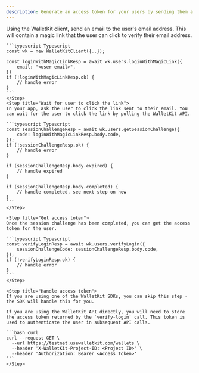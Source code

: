 ```yaml
---
description: Generate an access token for your users by sending them a magic link to their email
---
```


<Steps>
    <Step title="Send an email with magic link">
    Using the WalletKit client, send an email to the user's email address. This will contain a magic link that the user can click to verify their email address.

    ```typescript Typescript
    const wk = new WalletKitClient({..});

    const loginWithMagicLinkResp = await wk.users.loginWithMagicLink({
        email: "<user email>",
    })
    if (!loginWithMagicLinkResp.ok) {
        // handle error
    }
    ```
    </Step>
    <Step title="Wait for user to click the link">
    In your app, ask the user to click the link sent to their email. You can wait for the user to click the link by polling the WalletKit API.

    ```typescript Typescript
    const sessionChallengeResp = await wk.users.getSessionChallenge({
        code: loginWithMagicLinkResp.body.code,
    });
    if (!sessionChallengeResp.ok) {
        // handle error
    }

    if (sessionChallengeResp.body.expired) {
        // handle expired
    }

    if (sessionChallengeResp.body.completed) {
        // handle completed, see next step on how
    }
    ```
    </Step>

    <Step title="Get access token">
    Once the session challenge has been completed, you can get the access token for the user.

    ```typescript Typescript
    const verifyLoginResp = await wk.users.verifyLogin({
        sessionChallengeCode: sessionChallengeResp.body.code,
    });
    if (!verifyLoginResp.ok) {
        // handle error
    }
    ```
    </Step>

    <Step title="Handle access token">
    If you are using one of the WalletKit SDKs, you can skip this step - the SDK will handle this for you.

    If you are using the WalletKit API directly, you will need to store the access token returned by the `verify-login` call. This token is used to authenticate the user in subsequent API calls.

    ```bash curl
    curl --request GET \
      --url https://testnet.usewalletkit.com/wallets \
      --header 'X-WalletKit-Project-ID: <Project ID>' \
      --header 'Authorization: Bearer <Access Token>'
    ```
    </Step>
</Steps>
